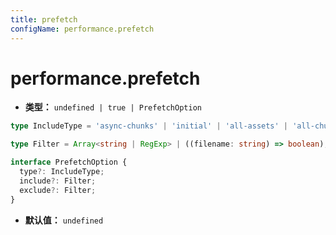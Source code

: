 ```yaml
---
title: prefetch
configName: performance.prefetch
---
```


# performance.prefetch

- **类型：** `undefined | true | PrefetchOption`

```ts
type IncludeType = 'async-chunks' | 'initial' | 'all-assets' | 'all-chunks';

type Filter = Array<string | RegExp> | ((filename: string) => boolean);

interface PrefetchOption {
  type?: IncludeType;
  include?: Filter;
  exclude?: Filter;
}
```

- **默认值：** `undefined`


<RsbuildConfig configName="performance.prefetch" />
